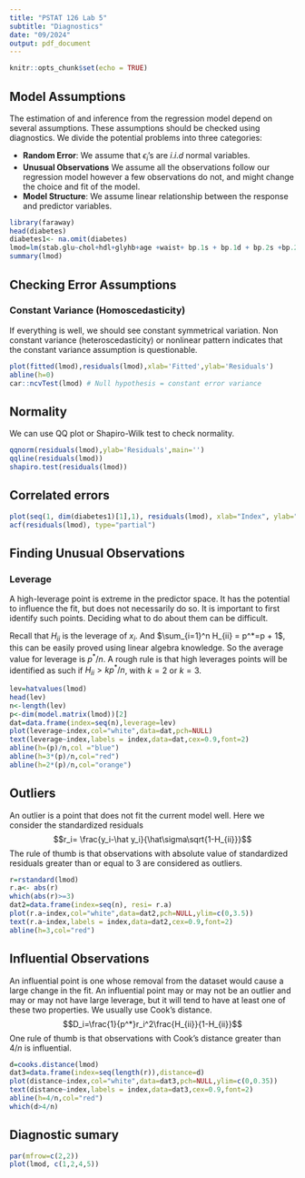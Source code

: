```yaml
---
title: "PSTAT 126 Lab 5"
subtitle: "Diagnostics"
date: "09/2024"
output: pdf_document
---
```


```r
knitr::opts_chunk$set(echo = TRUE)
```

## Model Assumptions


The estimation of and inference from the regression model depend on several assumptions. These assumptions
should be checked using diagnostics. We divide the potential problems into three categories:

* **Random Error**: We assume that $\epsilon_i$'s are $i.i.d$ normal variables.
* **Unusual Observations** We assume all the observations follow our regression model however a few observations do not, and might change the choice and fit of the model. 
* **Model Structure**: We assume linear relationship between the response and predictor variables.


```r
library(faraway)
head(diabetes)
diabetes1<- na.omit(diabetes)
lmod=lm(stab.glu~chol+hdl+glyhb+age +waist+ bp.1s + bp.1d + bp.2s +bp.2d, +waist, data=diabetes1)
summary(lmod)
```

## Checking Error Assumptions
### Constant Variance (Homoscedasticity)
If everything is well, we should see constant symmetrical variation. Non constant variance (heteroscedasticity)
or nonlinear pattern indicates that the constant variance assumption is questionable.


```r
plot(fitted(lmod),residuals(lmod),xlab='Fitted',ylab='Residuals')
abline(h=0)
car::ncvTest(lmod) # Null hypothesis = constant error variance
```

## Normality
We can use QQ plot or Shapiro-Wilk test to check normality. 

```r
qqnorm(residuals(lmod),ylab='Residuals',main='')
qqline(residuals(lmod))
shapiro.test(residuals(lmod))
```
## Correlated errors

```r
plot(seq(1, dim(diabetes1)[1],1), residuals(lmod), xlab="Index", ylab="Residuals")
acf(residuals(lmod), type="partial")

```


## Finding Unusual Observations
### Leverage

A high-leverage point is extreme in the predictor space. It has the potential to influence the fit, but does not
necessarily do so. It is important to first identify such points. Deciding what to do about them can be difficult.

Recall that $H_{ii}$ is the leverage of $x_i$. And $\sum_{i=1}^n H_{ii} = p^*=p + 1$, this can be easily proved using linear algebra knowledge. So the average value for leverage is $p^*/n$. A rough rule is that high leverages points will be identified as such if $H_{ii}>kp^*/n$, with $k=2$ or $k=3$.

```r
lev=hatvalues(lmod)
head(lev)
n<-length(lev)
p<-dim(model.matrix(lmod))[2]
dat=data.frame(index=seq(n),leverage=lev)
plot(leverage~index,col="white",data=dat,pch=NULL)
text(leverage~index,labels = index,data=dat,cex=0.9,font=2)
abline(h=(p)/n,col ="blue")
abline(h=3*(p)/n,col="red")
abline(h=2*(p)/n,col="orange")
```

## Outliers
An outlier is a point that does not fit the current model well. Here we consider the standardized residuals
$$r_i= \frac{y_i-\hat y_i}{\hat\sigma\sqrt{1-H_{ii}}}$$
The rule of thumb is that observations with absolute value of standardized residuals greater than or equal to
3 are considered as outliers.

```r
r=rstandard(lmod)
r.a<- abs(r)
which(abs(r)>=3)
dat2=data.frame(index=seq(n), resi= r.a)
plot(r.a~index,col="white",data=dat2,pch=NULL,ylim=c(0,3.5))
text(r.a~index,labels = index,data=dat2,cex=0.9,font=2)
abline(h=3,col="red")
```

## Influential Observations
An influential point is one whose removal from the dataset would cause a large change in the fit. An influential
point may or may not be an outlier and may or may not have large leverage, but it will tend to have at least
one of these two properties. We usually use Cook’s distance.
$$D_i=\frac{1}{p^*}r_i^2\frac{H_{ii}}{1-H_{ii}}$$
One rule of thumb is that observations with Cook’s distance greater than $4/n$ is influential.

```r
d=cooks.distance(lmod)
dat3=data.frame(index=seq(length(r)),distance=d)
plot(distance~index,col="white",data=dat3,pch=NULL,ylim=c(0,0.35))
text(distance~index,labels = index,data=dat3,cex=0.9,font=2)
abline(h=4/n,col="red")
which(d>4/n)
```

## Diagnostic sumary

```r
par(mfrow=c(2,2))
plot(lmod, c(1,2,4,5))
```